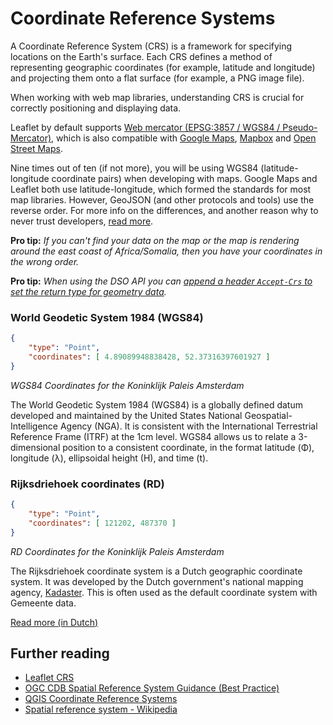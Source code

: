 
<Meta title="Coordinate Reference Systems (CRS)" />

# Coordinate Reference Systems

A Coordinate Reference System (CRS) is a framework for specifying locations on the Earth's surface. Each CRS defines a method of representing geographic coordinates (for example, latitude and longitude) and projecting them onto a flat surface (for example, a PNG image file).

When working with web map libraries, understanding CRS is crucial for correctly positioning and displaying data.

Leaflet by default supports [Web mercator (EPSG:3857 / WGS84 / Pseudo-Mercator)](https://epsg.io/3857), which is also compatible with [Google Maps](https://google.com/maps), [Mapbox](https://mapbox.com) and [Open Street Maps](https://openstreetmap.org).

Nine times out of ten (if not more), you will be using WGS84 (latitude-longitude coordinate pairs) when developing with maps. Google Maps and Leaflet both use latitude-longitude, which formed the standards for most map libraries. However, GeoJSON (and other protocols and tools) use the reverse order. For more info on the differences, and another reason why to never trust developers, [read more](https://macwright.com/lonlat/).

**Pro tip:** *If you can't find your data on the map or the map is rendering around the east coast of Africa/Somalia, then you have your coordinates in the wrong order.*

**Pro tip:** *When using the DSO API you can [append a header `Accept-Crs` to set the return type for geometry data](https://api.data.amsterdam.nl/v1/docs/generic/rest/projections.html).*

### World Geodetic System 1984 (WGS84)

```json
{
    "type": "Point",
    "coordinates": [ 4.89089948838428, 52.37316397601927 ]
}
```
*WGS84 Coordinates for the Koninklijk Paleis Amsterdam*

The World Geodetic System 1984 (WGS84) is a globally defined datum developed and maintained by the United States National Geospatial-Intelligence Agency (NGA). It is consistent with the International Terrestrial Reference Frame (ITRF) at the 1cm level. WGS84 allows us to relate a 3-dimensional position to a consistent coordinate, in the format latitude (Φ), longitude (λ), ellipsoidal height (H), and time (t).

### Rijksdriehoek coordinates (RD)

```json
{
    "type": "Point",
    "coordinates": [ 121202, 487370 ]
}
```
*RD Coordinates for the Koninklijk Paleis Amsterdam*

The Rijksdriehoek coordinate system is a Dutch geographic coordinate system. It was developed by the Dutch government's national mapping agency, [Kadaster](https://www.kadaster.nl/). This is often used as the default coordinate system with Gemeente data.

[Read more (in Dutch)](https://www.kadaster.nl/zakelijk/registraties/basisregistraties/rijksdriehoeksmeting/rijksdriehoeksstelsel)

## Further reading

- [Leaflet CRS](https://leafletjs.com/examples/crs-simple/crs-simple.html)
- [OGC CDB Spatial Reference System Guidance (Best Practice)](https://docs.ogc.org/bp/16-011r5.html)
- [QGIS Coordinate Reference Systems](https://docs.qgis.org/3.34/en/docs/gentle_gis_introduction/coordinate_reference_systems.html)
- [Spatial reference system - Wikipedia](https://en.wikipedia.org/wiki/Spatial_reference_system)